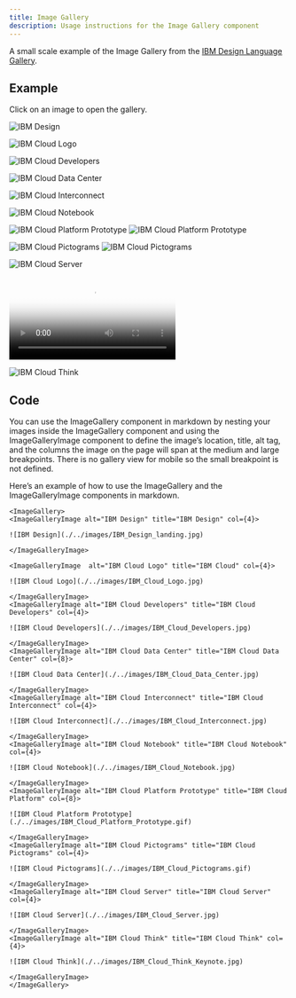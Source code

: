 ```yaml
---
title: Image Gallery
description: Usage instructions for the Image Gallery component
---
```


<PageDescription>

A small scale example of the Image Gallery from the
[IBM Design Language Gallery](https://www.ibm.com/design/language/gallery).

</PageDescription>

## Example

Click on an image to open the gallery.

<ImageGallery>

<ImageGalleryImage alt="IBM Design" title="IBM Design" col={4}>

![IBM Design](./../images/IBM_Design_landing.jpg)

</ImageGalleryImage>

<ImageGalleryImage  alt="IBM Cloud Logo" title="IBM Cloud" col={4}>

![IBM Cloud Logo](./../images/IBM_Cloud_Logo.jpg)

</ImageGalleryImage>
<ImageGalleryImage alt="IBM Cloud Developers" title="IBM Cloud Developers" col={4}>

![IBM Cloud Developers](./../images/IBM_Cloud_Developers.jpg)

</ImageGalleryImage>
<ImageGalleryImage alt="IBM Cloud Data Center" title="IBM Cloud Data Center" col={8}>

![IBM Cloud Data Center](./../images/IBM_Cloud_Data_Center.jpg)

</ImageGalleryImage>
<ImageGalleryImage alt="IBM Cloud Interconnect" title="IBM Cloud Interconnect" col={4}>

![IBM Cloud Interconnect](./../images/IBM_Cloud_Interconnect.jpg)

</ImageGalleryImage>
<ImageGalleryImage alt="IBM Cloud Notebook" title="IBM Cloud Notebook" col={4}>

![IBM Cloud Notebook](./../images/IBM_Cloud_Notebook.jpg)

</ImageGalleryImage>
<ImageGalleryImage alt="IBM Cloud Platform Prototype" title="IBM Cloud Platform" col={8}>

<GifPlayer color='dark'>

![IBM Cloud Platform Prototype](./../images/IBM_Cloud_Platform_Prototype.gif)
![IBM Cloud Platform Prototype](./../images/IBM_Cloud_Platform_Prototype.jpg)

</GifPlayer>

</ImageGalleryImage>
<ImageGalleryImage alt="IBM Cloud Pictograms" title="IBM Cloud Pictograms" col={4}>

<GifPlayer>

![IBM Cloud Pictograms](./../images/IBM_Cloud_Pictograms.gif)
![IBM Cloud Pictograms](./../images/IBM_Cloud_Pictograms.jpg)

</GifPlayer>

</ImageGalleryImage>
<ImageGalleryImage alt="IBM Cloud Server" title="IBM Cloud Server" col={4}>

![IBM Cloud Server](./../images/IBM_Cloud_Server.jpg)

</ImageGalleryImage>
<ImageGalleryImage alt="IBM Cloud Platform Prototype" title="IBM Cloud Platform" col={4}>

<Video src="/videos/hero-video.mp4" poster="/images/poster.jpg">
  <track default src="/videos/vtt/hero-video.vtt" srcLang="en" />
</Video>

</ImageGalleryImage>
<ImageGalleryImage alt="IBM Cloud Think" title="IBM Cloud Think" col={4}>

![IBM Cloud Think](./../images/IBM_Cloud_Think_Keynote.jpg)

</ImageGalleryImage>

</ImageGallery>

## Code

You can use the ImageGallery component in markdown by nesting your images inside
the ImageGallery component and using the ImageGalleryImage component to define
the image’s location, title, alt tag, and the columns the image on the page will
span at the medium and large breakpoints. There is no gallery view for mobile so
the small breakpoint is not defined.

Here’s an example of how to use the ImageGallery and the ImageGalleryImage
components in markdown.

```mdx path=/components/ImageGallery.mdx src=https://gatsby-theme-carbon.now.sh
<ImageGallery>
<ImageGalleryImage alt="IBM Design" title="IBM Design" col={4}>

![IBM Design](./../images/IBM_Design_landing.jpg)

</ImageGalleryImage>

<ImageGalleryImage  alt="IBM Cloud Logo" title="IBM Cloud" col={4}>

![IBM Cloud Logo](./../images/IBM_Cloud_Logo.jpg)

</ImageGalleryImage>
<ImageGalleryImage alt="IBM Cloud Developers" title="IBM Cloud Developers" col={4}>

![IBM Cloud Developers](./../images/IBM_Cloud_Developers.jpg)

</ImageGalleryImage>
<ImageGalleryImage alt="IBM Cloud Data Center" title="IBM Cloud Data Center" col={8}>

![IBM Cloud Data Center](./../images/IBM_Cloud_Data_Center.jpg)

</ImageGalleryImage>
<ImageGalleryImage alt="IBM Cloud Interconnect" title="IBM Cloud Interconnect" col={4}>

![IBM Cloud Interconnect](./../images/IBM_Cloud_Interconnect.jpg)

</ImageGalleryImage>
<ImageGalleryImage alt="IBM Cloud Notebook" title="IBM Cloud Notebook" col={4}>

![IBM Cloud Notebook](./../images/IBM_Cloud_Notebook.jpg)

</ImageGalleryImage>
<ImageGalleryImage alt="IBM Cloud Platform Prototype" title="IBM Cloud Platform" col={8}>

![IBM Cloud Platform Prototype](./../images/IBM_Cloud_Platform_Prototype.gif)

</ImageGalleryImage>
<ImageGalleryImage alt="IBM Cloud Pictograms" title="IBM Cloud Pictograms" col={4}>

![IBM Cloud Pictograms](./../images/IBM_Cloud_Pictograms.gif)

</ImageGalleryImage>
<ImageGalleryImage alt="IBM Cloud Server" title="IBM Cloud Server" col={4}>

![IBM Cloud Server](./../images/IBM_Cloud_Server.jpg)

</ImageGalleryImage>
<ImageGalleryImage alt="IBM Cloud Think" title="IBM Cloud Think" col={4}>

![IBM Cloud Think](./../images/IBM_Cloud_Think_Keynote.jpg)

</ImageGalleryImage>
</ImageGallery>
```

